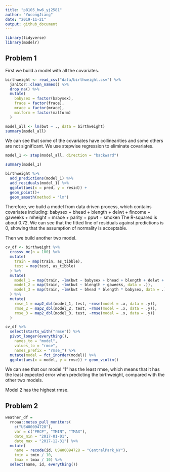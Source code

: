 ```yaml
---
title: "p8105_hw6_yj2581"
author: "YucongJiang"
date: "2019-11-21"
output: github_document
---
```


```r
library(tidyverse)
library(modelr)
```

## Problem 1

First we build a model with all the covariates.

```r
birthweight <- read_csv("data/birthweight.csv") %>%
  janitor::clean_names() %>%
  drop_na() %>%
  mutate(
    babysex = factor(babysex),
    frace = factor(frace),
    mrace = factor(mrace),
    malform = factor(malform)
  )

model_all <- lm(bwt ~ ., data = birthweight)
summary(model_all)
```

We can see that some of the covariates have collinearities and some others are not significant. We use stepwise regression to eliminate covariates.

```r
model_1 <- step(model_all, direction = "backward")
```


```r
summary(model_1)

birthweight %>%
  add_predictions(model_1) %>%
  add_residuals(model_1) %>%
  ggplot(aes(x = pred, y = resid)) +
  geom_point()+
  geom_smooth(method = "lm")
```

Therefore, we build a model from data driven process, which contains covariates including: 
babysex + bhead + blength + delwt + fincome + gaweeks + mheight + mrace + parity + ppwt + smoken
The R-squared is about 0.72. We can see that the fitted line of residuals against predictions is 0, showing that the assumption of normality is acceptable.

Then we build another two model.

```r
cv_df <- birthweight %>%
  crossv_mc(n = 100) %>%
  mutate(
    train = map(train, as_tibble),
    test = map(test, as_tibble)
  ) %>%
  mutate(
    model_1 = map(train, ~lm(bwt ~ babysex + bhead + blength + delwt + fincome + gaweeks + mheight + mrace + parity + ppwt + smoken, data = .)),
    model_2 = map(train, ~lm(bwt ~ blength + gaweeks, data = .)),
    model_3 = map(train, ~lm(bwt ~ bhead * blength * babysex, data = .))
  ) %>%
  mutate(
    rmse_1 = map2_dbl(model_1, test, ~rmse(model = .x, data = .y)),
    rmse_2 = map2_dbl(model_2, test, ~rmse(model = .x, data = .y)),
    rmse_3 = map2_dbl(model_3, test, ~rmse(model = .x, data = .y))
  )

cv_df %>% 
  select(starts_with("rmse")) %>% 
  pivot_longer(everything(),
    names_to = "model", 
    values_to = "rmse",
    names_prefix = "rmse_") %>% 
  mutate(model = fct_inorder(model)) %>% 
  ggplot(aes(x = model, y = rmse)) + geom_violin()
```

We can see that our model "1" has the least rmse, which means that it has the least expected error when predicting the birthweight, compared with the other two models.

Model 2 has the highest rmse.

## Problem 2

```r
weather_df = 
  rnoaa::meteo_pull_monitors(
    c("USW00094728"),
    var = c("PRCP", "TMIN", "TMAX"), 
    date_min = "2017-01-01",
    date_max = "2017-12-31") %>%
  mutate(
    name = recode(id, USW00094728 = "CentralPark_NY"),
    tmin = tmin / 10,
    tmax = tmax / 10) %>%
  select(name, id, everything())
```


